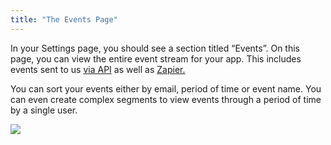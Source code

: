 ```yaml
---
title: "The Events Page"
---
```


In your Settings page, you should see a section titled “Events”. On this page, you can view the entire event stream for your app. This includes events sent to us [via API](/add-users/api-reference) as well as [Zapier.](/add-users/zapier)

You can sort your events either by email, period of time or event name. You can even create complex segments to view events through a period of time by a single user.

![](/images/events-page.png)
